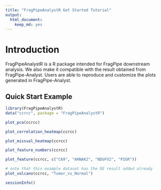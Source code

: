 ```yaml
---
title: "FragPipeAnalystR Get Started Tutorial"
output:
  html_document:
    keep_md: yes
---
```


# Introduction

FragPipeAnalystR is a R package intended for FragPipe downstream analysis. We also make it compatible with the result obtained from FragPipe-Analyst. Users are able to reproduce and customize the plots generated in FragPipe-Analyst.

## Quick Start Example
``` r
library(FragPipeAnalystR)
data("ccrcc", package = "FragPipeAnalystR")
```

``` r
plot_pca(ccrcc)
```

``` r
plot_correlation_heatmap(ccrcc)
```

``` r
plot_missval_heatmap(ccrcc)
```

``` r
plot_feature_numbers(ccrcc)
```

```r
plot_feature(ccrcc, c("CA9", "AHNAK2", "NDUFV2", "PIGR"))
```

```r
# note that this example dataset has the DE result added already
plot_volcano(ccrcc, "Tumor_vs_Normal")
```

``` r
sessionInfo()
```
